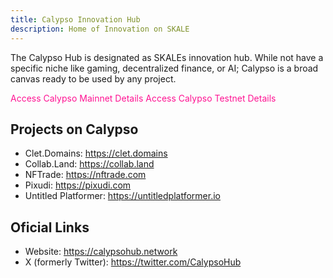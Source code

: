 ```yaml
---
title: Calypso Innovation Hub
description: Home of Innovation on SKALE
---
```



The Calypso Hub is designated as SKALEs innovation hub. While not have a specific niche
like gaming, decentralized finance, or AI; Calypso is a broad canvas ready to be used by
any project.

<CardGrid>
	<a style="text-decoration: none; color: deeppink;" href="https://portal.skale.space/chains/calypso">
		<Card title="Mainnet" icon="external">
			Access Calypso Mainnet Details
		</Card>
	</a>
	<a style="text-decoration: none; color: deeppink;" href="https://testnet.portal.skale.space/chains/calypso">
		<Card title="Testnet" icon="external">
			Access Calypso Testnet Details	
		</Card>
	</a>
</CardGrid>

## Projects on Calypso

- Clet.Domains: https://clet.domains
- Collab.Land: https://collab.land
- NFTrade: https://nftrade.com
- Pixudi: https://pixudi.com
- Untitled Platformer: https://untitledplatformer.io

## Oficial Links

- Website: https://calypsohub.network
- X (formerly Twitter): https://twitter.com/CalypsoHub
